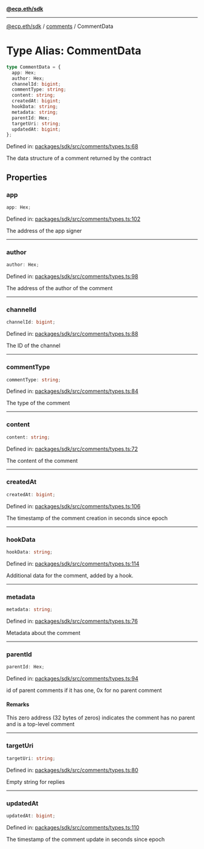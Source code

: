[**@ecp.eth/sdk**](../../index.mdx)

***

[@ecp.eth/sdk](/sdk-reference/index.mdx) / [comments](/sdk-reference/comments/index.mdx) / CommentData

# Type Alias: CommentData

```ts
type CommentData = {
  app: Hex;
  author: Hex;
  channelId: bigint;
  commentType: string;
  content: string;
  createdAt: bigint;
  hookData: string;
  metadata: string;
  parentId: Hex;
  targetUri: string;
  updatedAt: bigint;
};
```

Defined in: [packages/sdk/src/comments/types.ts:68](https://github.com/ecp-eth/comments-monorepo/blob/main/packages/sdk/src/comments/types.ts#L68)

The data structure of a comment returned by the contract

## Properties

### app

```ts
app: Hex;
```

Defined in: [packages/sdk/src/comments/types.ts:102](https://github.com/ecp-eth/comments-monorepo/blob/main/packages/sdk/src/comments/types.ts#L102)

The address of the app signer

***

### author

```ts
author: Hex;
```

Defined in: [packages/sdk/src/comments/types.ts:98](https://github.com/ecp-eth/comments-monorepo/blob/main/packages/sdk/src/comments/types.ts#L98)

The address of the author of the comment

***

### channelId

```ts
channelId: bigint;
```

Defined in: [packages/sdk/src/comments/types.ts:88](https://github.com/ecp-eth/comments-monorepo/blob/main/packages/sdk/src/comments/types.ts#L88)

The ID of the channel

***

### commentType

```ts
commentType: string;
```

Defined in: [packages/sdk/src/comments/types.ts:84](https://github.com/ecp-eth/comments-monorepo/blob/main/packages/sdk/src/comments/types.ts#L84)

The type of the comment

***

### content

```ts
content: string;
```

Defined in: [packages/sdk/src/comments/types.ts:72](https://github.com/ecp-eth/comments-monorepo/blob/main/packages/sdk/src/comments/types.ts#L72)

The content of the comment

***

### createdAt

```ts
createdAt: bigint;
```

Defined in: [packages/sdk/src/comments/types.ts:106](https://github.com/ecp-eth/comments-monorepo/blob/main/packages/sdk/src/comments/types.ts#L106)

The timestamp of the comment creation in seconds since epoch

***

### hookData

```ts
hookData: string;
```

Defined in: [packages/sdk/src/comments/types.ts:114](https://github.com/ecp-eth/comments-monorepo/blob/main/packages/sdk/src/comments/types.ts#L114)

Additional data for the comment, added by a hook.

***

### metadata

```ts
metadata: string;
```

Defined in: [packages/sdk/src/comments/types.ts:76](https://github.com/ecp-eth/comments-monorepo/blob/main/packages/sdk/src/comments/types.ts#L76)

Metadata about the comment

***

### parentId

```ts
parentId: Hex;
```

Defined in: [packages/sdk/src/comments/types.ts:94](https://github.com/ecp-eth/comments-monorepo/blob/main/packages/sdk/src/comments/types.ts#L94)

id of parent comments if it has one, 0x for no parent comment

#### Remarks

This zero address (32 bytes of zeros) indicates the comment has no parent and is a top-level comment

***

### targetUri

```ts
targetUri: string;
```

Defined in: [packages/sdk/src/comments/types.ts:80](https://github.com/ecp-eth/comments-monorepo/blob/main/packages/sdk/src/comments/types.ts#L80)

Empty string for replies

***

### updatedAt

```ts
updatedAt: bigint;
```

Defined in: [packages/sdk/src/comments/types.ts:110](https://github.com/ecp-eth/comments-monorepo/blob/main/packages/sdk/src/comments/types.ts#L110)

The timestamp of the comment update in seconds since epoch
